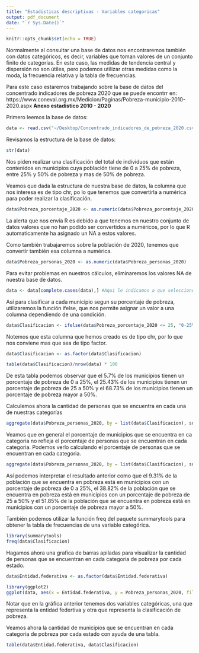 ```yaml
---
title: "Estadisticas descriptivas - Variables categoricas"
output: pdf_document
date: "`r Sys.Date()`"
---
```


```r
knitr::opts_chunk$set(echo = TRUE)
```

Normalmente al consultar una base de datos nos encontraremos también con datos categóricos, es decir, variables que toman valores de un conjunto finito de categorías. En este caso, las medidas de tendencia central y dispersión no son útiles, pero podemos utilizar otras medidas como la moda, la frecuencia relativa y la tabla de frecuencias.

Para este caso estaremos trabajando sobre la base de datos del concentrado indicadores de pobreza 2020 que se puede encontrr en: https://www.coneval.org.mx/Medicion/Paginas/Pobreza-municipio-2010-2020.aspx **Anexo estadistico 2010 - 2020**

Primero leemos la base de datos:

```r
data <- read.csv("~/Desktop/Concentrado_indicadores_de_pobreza_2020.csv")
```

Revisamos la estructura de la base de datos:

```r
str(data)
```

Nos piden realizar una clasificación del total de individuos que están contenidos en municipios cuya población tiene de 0 a 25% de pobreza, entre 25% y 50% de pobreza y mas de 50% de pobreza.

Veamos que dada la estructura de nuestra base de datos, la columna que nos interesa es de tipo chr, po lo que tenemos que convertirla a numérica para poder realizar la clasificación.

```r
data$Pobreza_porcentaje_2020 <- as.numeric(data$Pobreza_porcentaje_2020)
```

La alerta que nos envía R es debido a que tenemos en nuestro conjunto de datos valores que no han podido ser convertidos a numéricos, por lo que R automaticamente ha asignado un NA a estos valores.

Como también trabajaremos sobre la población de 2020, tenemos que convertir también esa columna a numérica.

```r
data$Pobreza_personas_2020 <- as.numeric(data$Pobreza_personas_2020)
```

Para evitar problemas en nuestros cálculos, eliminaremos los valores NA de nuestra base de datos.

```r
data <- data[complete.cases(data),] #Aqui le indicamos a que seleccione los renglones los cuales ninguna de sus columnas presente algun valor NA
```


Así para clasificar a cada municipio segun su porcentaje de pobreza, utilizaremos la función ifelse, que nos permite asignar un valor a una columna dependiendo de una condición.

```r
data$Clasificacion <- ifelse(data$Pobreza_porcentaje_2020 <= 25, "0-25%", ifelse(data$Pobreza_porcentaje_2020 <= 50, "25-50%", "50%+"))
```

Notemos que esta columna que hemos creado es de tipo chr, por lo que nos conviene mas que sea de tipo factor.

```r
data$Clasificacion <- as.factor(data$Clasificacion)
```

```r
table(data$Clasificacion)/nrow(data) * 100
```

De esta tabla podemos observar que el 5.7% de los municipios tienen un porcentaje de pobreza de 0 a 25%, el 25.43% de los municipios tienen un porcentaje de pobreza de 25 a 50% y el 68.73% de los municipios tienen un porcentaje de pobreza mayor a 50%.

Calculemos ahora la cantidad de personas que se encuentra en cada una de nuestras categorías

```r
aggregate(data$Pobreza_personas_2020, by = list(data$Clasificacion), sum)
```

Veamos que en general el porcentaje de municipios que se encuentra en ca categoria no refleja el porcentaje de personas que se encuentran en cada categoria. Podemos verlo calculando el porcentaje de personas que se encuentran en cada categoria.

```r
aggregate(data$Pobreza_personas_2020, by = list(data$Clasificacion), sum)['x']/sum(data$Pobreza_personas_2020) * 100
```
Así podemos interpretar el resultado anterior como que el 9.31% de la población que se encuentra en pobreza está en municipios con un porcentaje de pobreza de 0 a 25%, el 38.82% de la población que se encuentra en pobreza está en municipios con un porcentaje de pobreza de 25 a 50% y el 51.85% de la población que se encuentra en pobreza está en municipios con un porcentaje de pobreza mayor a 50%.

También podemos utilizar la función freq del paquete summarytools para obtener la tabla de frecuencias de una variable categórica.

```r
library(summarytools)
freq(data$Clasificacion)
```


Hagamos ahora una grafica de barras apiladas para visualizar la cantidad de personas que se encuentran en cada categoria de pobreza por cada estado.

```r
data$Entidad.federativa <- as.factor(data$Entidad.federativa)
```


```r
library(ggplot2)
ggplot(data, aes(x = Entidad.federativa, y = Pobreza_personas_2020, fill = Clasificacion)) + geom_bar(stat = "identity", position = "fill") + theme(axis.text.x = element_text(angle = 90, hjust = 1))
```

Notar que en la gráfica anterior tenemos dos variables categóricas, una que representa la entidad federtiva y otra que representa la clasificación de pobreza.

Veamos ahora la cantidad de municipios que se encuentran en cada categoria de pobreza por cada estado con ayuda de una tabla.

```r
table(data$Entidad.federativa, data$Clasificacion)
```



